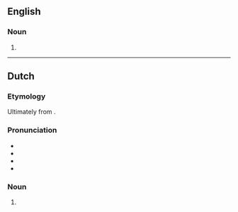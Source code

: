 ==English==

===Noun===
{{en-noun|~}}

# {{alternative spelling of|en|kerosene}}

----

==Dutch==

===Etymology===
Ultimately from {{der|nl|en|kerosine}}. {{etystub|nl}}

===Pronunciation===
* {{IPA|nl|/ˌkeː.roːˈzi.nə/}}
* {{audio|nl|Nl-kerosine.ogg|Audio}}
* {{hyphenation|nl|ke|ro|si|ne}}
* {{rhyme|nl|inə}}

===Noun===
{{nl-noun|f|-s|-}}

# {{l|en|kerosene}}